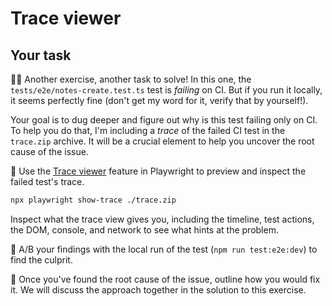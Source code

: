# Trace viewer

## Your task

👨‍💼 Another exercise, another task to solve! In this one, the <InlineFile name="./tests/e2e/notes-create.test.ts">`tests/e2e/notes-create.test.ts`</InlineFile> test is _failing_ on CI. But if you run it locally, it seems perfectly fine (don't get my word for it, verify that by yourself!).

Your goal is to dug deeper and figure out why is this test failing only on CI. To help you do that, I'm including a _trace_ of the failed CI test in the `trace.zip` archive. It will be a crucial element to help you uncover the root cause of the issue.

🐨 Use the [Trace viewer](https://playwright.dev/docs/trace-viewer) feature in Playwright to preview and inspect the failed test's trace.

```sh
npx playwright show-trace ./trace.zip
```

Inspect what the trace view gives you, including the timeline, test actions, the DOM, console, and network to see what hints at the problem.

🐨 A/B your findings with the local run of the test (`npm run test:e2e:dev`) to find the culprit.

🐨 Once you've found the root cause of the issue, outline how you would fix it. We will discuss the approach together in the solution to this exercise.

